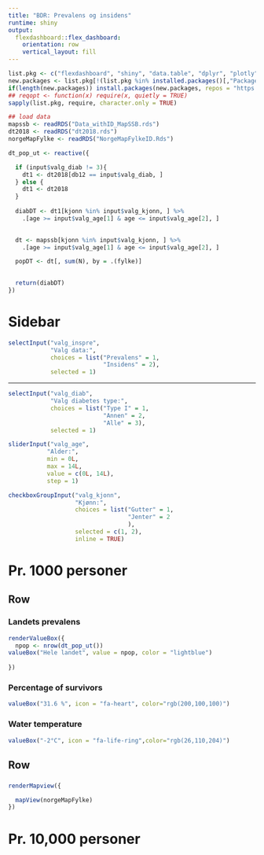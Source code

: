 ```yaml
---
title: "BDR: Prevalens og insidens"
runtime: shiny
output:
  flexdashboard::flex_dashboard:
    orientation: row
    vertical_layout: fill
---
```


```r
list.pkg <- c("flexdashboard", "shiny", "data.table", "dplyr", "plotly", "DT", "leaflet", "lubridate", "magrittr", "tmap", "mapview")
new.packages <- list.pkg[!(list.pkg %in% installed.packages()[,"Package"])]
if(length(new.packages)) install.packages(new.packages, repos = "https://cloud.r-project.org/")
## reqopt <- function(x) require(x, quietly = TRUE)
sapply(list.pkg, require, character.only = TRUE)
```


```r
## load data
mapssb <- readRDS("Data_withID_MapSSB.rds")
dt2018 <- readRDS("dt2018.rds")
norgeMapFylke <- readRDS("NorgeMapFylkeID.Rds")
```

```r

dt_pop_ut <- reactive({

  if (input$valg_diab != 3){
    dt1 <- dt2018[db12 == input$valg_diab, ]
  } else {
    dt1 <- dt2018
  }
  
  diabDT <- dt1[kjonn %in% input$valg_kjonn, ] %>%
    .[age >= input$valg_age[1] & age <= input$valg_age[2], ]

  
  dt <- mapssb[kjonn %in% input$valg_kjonn, ] %>%
    .[age >= input$valg_age[1] & age <= input$valg_age[2], ]

  popDT <- dt[, sum(N), by = .(fylke)]
    

  return(diabDT)
})
```



Sidebar {.sidebar}
===================================

```r
selectInput("valg_inspre",
            "Valg data:",
            choices = list("Prevalens" = 1,
                           "Insidens" = 2),
            selected = 1)
```
<hr/>

```r
selectInput("valg_diab",
            "Valg diabetes type:",
            choices = list("Type I" = 1,
                           "Annen" = 2,
                           "Alle" = 3),
            selected = 1)

sliderInput("valg_age",
           "Alder:",
           min = 0L,
           max = 14L,
           value = c(0L, 14L),
           step = 1)

checkboxGroupInput("valg_kjonn",
                   "Kjønn:",
                   choices = list("Gutter" = 1,
                                  "Jenter" = 2
                                  ),
                   selected = c(1, 2),
                   inline = TRUE)

```


Pr. 1000 personer
===================================


Row
-----------------------------------

### Landets prevalens


```r
renderValueBox({
  npop <- nrow(dt_pop_ut())
valueBox("Hele landet", value = npop, color = "lightblue")
  
})
```

### Percentage of survivors

```r
valueBox("31.6 %", icon = "fa-heart", color="rgb(200,100,100)")
```

### Water temperature

```r
valueBox("-2°C", icon = "fa-life-ring",color="rgb(26,110,204)")
```



Row 
---------------------------------------------------

### 

```r
renderMapview({

  mapView(norgeMapFylke)
})
```




Pr. 10,000 personer
===================================


